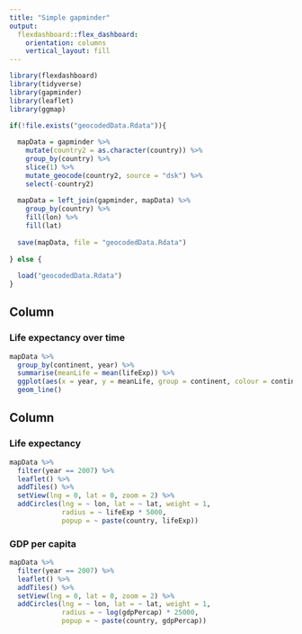 ```yaml
---
title: "Simple gapminder"
output: 
  flexdashboard::flex_dashboard:
    orientation: columns
    vertical_layout: fill
---
```


```r

library(flexdashboard)
library(tidyverse)
library(gapminder)
library(leaflet)
library(ggmap)

if(!file.exists("geocodedData.Rdata")){
  
  mapData = gapminder %>%
    mutate(country2 = as.character(country)) %>%
    group_by(country) %>%
    slice(1) %>%
    mutate_geocode(country2, source = "dsk") %>%
    select(-country2)
  
  mapData = left_join(gapminder, mapData) %>%
    group_by(country) %>%
    fill(lon) %>%
    fill(lat)
  
  save(mapData, file = "geocodedData.Rdata")
  
} else {
  
  load("geocodedData.Rdata")
}

```

Column {data-width=650}
-----------------------------------------------------------------------

### Life expectancy over time

```r

mapData %>%
  group_by(continent, year) %>%
  summarise(meanLife = mean(lifeExp)) %>%
  ggplot(aes(x = year, y = meanLife, group = continent, colour = continent)) +
  geom_line()

```

Column {data-width=350}
-----------------------------------------------------------------------

### Life expectancy

```r

mapData %>%
  filter(year == 2007) %>%
  leaflet() %>%
  addTiles() %>%
  setView(lng = 0, lat = 0, zoom = 2) %>%
  addCircles(lng = ~ lon, lat = ~ lat, weight = 1,
             radius = ~ lifeExp * 5000, 
             popup = ~ paste(country, lifeExp))

```

### GDP per capita

```r

mapData %>%
  filter(year == 2007) %>%
  leaflet() %>%
  addTiles() %>%
  setView(lng = 0, lat = 0, zoom = 2) %>%
  addCircles(lng = ~ lon, lat = ~ lat, weight = 1,
             radius = ~ log(gdpPercap) * 25000, 
             popup = ~ paste(country, gdpPercap))

```

